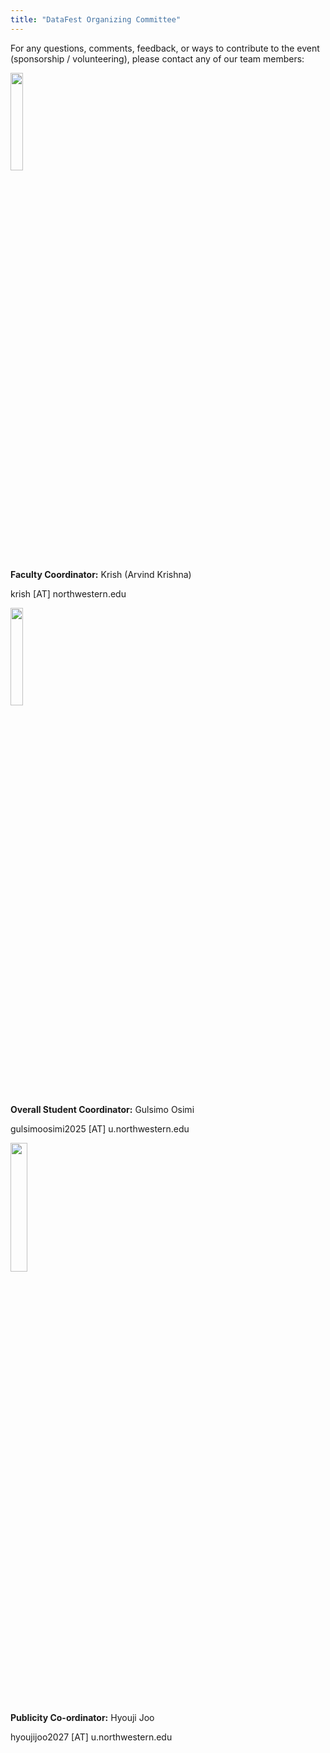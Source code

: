 ```yaml
---
title: "DataFest Organizing Committee"
---
```


For any questions, comments, feedback, or ways to contribute to the event (sponsorship / volunteering), please contact any of our team members:

![](images/krish_pic.jpg){width=20%}

**Faculty Coordinator:** Krish (Arvind Krishna)

krish [AT] northwestern.edu

![](images/GO.jpg){width=20%}

**Overall Student Coordinator:** Gulsimo Osimi

gulsimoosimi2025 [AT] u.northwestern.edu 

![](images/hyouji.JPG){width=23%}

**Publicity Co-ordinator:** Hyouji Joo

hyoujijoo2027 [AT] u.northwestern.edu